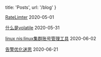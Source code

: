 
  title: 'Posts',
  url: '/blog'
}


<!-- [20200416-Switch-switch](/posts/Switch-switch) <time>2020</time>

[what-do-I-learned-today](/posts/what-do-I-learned-today) <time>2020</time> -->

[RateLimter](/posts/RateLimter) <time>2020-05-01</time>

[什么是volatile](/posts/reorder-1) <time>2020-05-31</time>

[linux nis:linux集群账号管理工具](/posts/linux-nis) <time>2020-06-02</time>

[告警优化迷思](/posts/alarm-optimization) <time>2020-06-21</time>